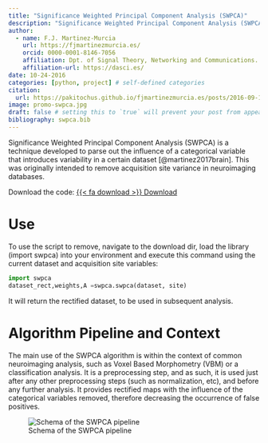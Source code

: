 ```yaml
---
title: "Significance Weighted Principal Component Analysis (SWPCA)"
description: "Significance Weighted Principal Component Analysis (SWPCA) is a technique (1) developed to parse out the influence of a categorical variable that introduces variability in a certain dataset. This was originally intended to remove acquisition site variance in neuroimaging databases."
author:
  - name: F.J. Martinez-Murcia
    url: https://fjmartinezmurcia.es/
    orcid: 0000-0001-8146-7056
    affiliation: Dpt. of Signal Theory, Networking and Communications. University of Granada & DaSCI. 
    affiliation-url: https://dasci.es/ 
date: 10-24-2016
categories: [python, project] # self-defined categories
citation: 
  url: https://pakitochus.github.io/fjmartinezmurcia.es/posts/2016-09-15-project-sbm/ 
image: promo-swpca.jpg
draft: false # setting this to `true` will prevent your post from appearing on your listing page until you're ready!
bibliography: swpca.bib
---
```


Significance Weighted Principal Component Analysis (SWPCA) is a technique developed to parse out the influence of a categorical variable that introduces variability in a certain dataset [@martinez2017brain]. This was originally intended to remove acquisition site variance in neuroimaging databases.

Download the code: 
[{{< fa download >}} Download](https://github.com/SiPBA/swpca){.btn .btn-primary .btn role="button" data-toggle="tooltip" title="Download the package"}

# Use
To use the script to remove, navigate to the download dir, load the library (import swpca) into your environment and execute this command using the current dataset and acquisition site variables:

```python
import swpca
dataset_rect,weights,A =swpca.swpca(dataset, site)
```

It will return the rectified dataset, to be used in subsequent analysis.

# Algorithm Pipeline and Context
The main use of the SWPCA algorithm is within the context of common neuroimaging analysis, such as Voxel Based Morphometry (VBM) or a classification analysis. It is a preprocessing step, and as such, it is used just after any other preprocessing steps (such as normalization, etc), and before any further analysis. It provides rectified maps with the influence of the categorical variables removed, therefore decreasing the occurrence of false positives.

![Schema of the SWPCA pipeline](swpca_web.jpg)